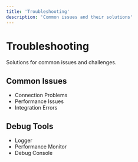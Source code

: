 ```yaml
---
title: 'Troubleshooting'
description: 'Common issues and their solutions'
---
```


# Troubleshooting

Solutions for common issues and challenges.

## Common Issues
- Connection Problems
- Performance Issues
- Integration Errors

## Debug Tools
- Logger
- Performance Monitor
- Debug Console 